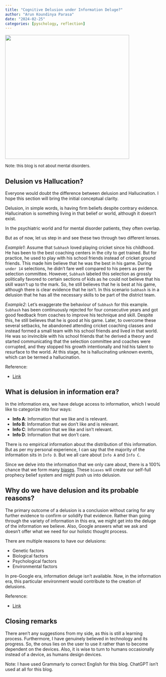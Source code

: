 ```yaml
---
title: "Cognitive Delusion under Information Deluge?"
author: "Arun Koundinya Parasa"
date: "2024-02-25"
categories: [pyschology, reflection]
---
```


![](image.png){fig-align="center" width="400"}

[Note: this blog is not about mental disorders.]{style="font-size: small;"}

## Delusion vs Hallucation?

Everyone would doubt the difference between delusion and Hallucination. I hope this section will bring the initial conceptual clarity.

Delusion, in simple words, is having firm beliefs despite contrary evidence. Hallucination is something living in that belief or world, although it doesn't exist.

In the psychiatric world and for mental disorder patients, they often overlap.

But as of now, let us step in and see these two through two different lenses.

*Example1*: Assume that `Subhash` loved playing cricket since his childhood. He has been to the best coaching centers in the city to get trained. But for practice, he used to play with his school friends instead of cricket ground friends. This made him believe that he was the best in his game. During `under 14` selections, he didn't fare well compared to his peers as per the selection committee. However, `Subhash` labeled this selection as grossly politically favored to certain sections of kids as he could not believe that his skill wasn't up to the mark. So, he still believes that he is best at his game, although there is clear evidence that he isn't. In this scenario `Subhash` is in a delusion that he has all the necessary skills to be part of the district team.

*Example2*: Let's exaggerate the behaviour of `Subhash` for this example. `Subhash` has been continuously rejected for four consecutive years and got good feedback from coaches to improve his technique and skill. Despite this, he still believes that he is good at his game. Later, to overcome these several setbacks, he abandoned attending cricket coaching classes and instead formed a small team with his school friends and lived in that world. He was so invincible with his school friends that he derived a theory and started communicating that the selection committee and coaches were corrupted, and they stopped his growth intentionally and hid his talent to resurface to the world. At this stage, he is hallucinating unknown events, which can be termed a hallucination.

Reference:

-   [Link](https://www.healthline.com/health/mental-health/hallucinations-vs-delusions)

## What is delusion in information era?

In the information era, we have deluge access to information, which I would like to categorize into four ways:

-   **Info A**: Information that we like and is relevant.
-   **Info B**: Information that we don't like and is relevant.
-   **Info C**: Information that we like and isn't relevant.
-   **Info D**: Information that we don't care.

There is no empirical information about the distribution of this information. But as per my personal experience, I can say that the majority of the information sits in `Info D`. But we all care about `Info A` and `Info C`.

Since we delve into the information that we only care about, there is a 100% chance that we form many [biases](https://www.psychologytoday.com/us/basics/bias). These `biases` will create our self-full prophecy belief system and might push us into delusion.

## Why do we have delusion and its probable reasons?

The primary outcome of a delusion is a conclusion without caring for any further evidence to confirm or solidify that evidence. Rather than going through the variety of information in this era, we might get into the deluge of the information we believe. Also, Google answers what we ask and doesn't offer what we need for our holistic thought process.

There are multiple reasons to have our delusions:

-   Genetic factors
-   Biological factors
-   Psychological factors
-   Environmental factors

In pre-Google era, information deluge isn't available. Now, in the information era, this particular environment would contribute to the creation of delusions.

Reference:

-   [Link](https://my.clevelandclinic.org/health/diseases/9599-delusional-disorder)

## Closing remarks

There aren't any suggestions from my side, as this is still a learning process. Furthermore, I have genuinely believed in technology and its progress. So, the onus lies on the user to use it rather than to become dependent on the devices. Also, it is wise to turn to humans occasionally instead of a device, as humans design devices.

[Note: I have used Grammarly to correct English for this blog. ChatGPT isn't used at all for this blog.]{style="font-size: xsmall;"}

```{=html}
<script src="https://giscus.app/client.js"
        data-repo="ArunKoundinya/CanvassAndAnalyze"
        data-repo-id="R_kgDOLTnAQQ"
        data-category="General"
        data-category-id="DIC_kwDOLTnAQc4CdYId"
        data-mapping="pathname"
        data-strict="0"
        data-reactions-enabled="1"
        data-emit-metadata="0"
        data-input-position="bottom"
        data-theme="transparent_dark"
        data-lang="en"
        crossorigin="anonymous"
        async>
</script>

```